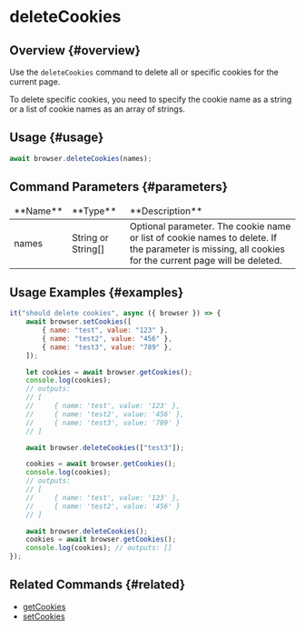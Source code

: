# deleteCookies

## Overview {#overview}

Use the `deleteCookies` command to delete all or specific cookies for the current page.

To delete specific cookies, you need to specify the cookie name as a string or a list of cookie names as an array of strings.

## Usage {#usage}

```javascript
await browser.deleteCookies(names);
```

## Command Parameters {#parameters}

<table>
<thead>
<tr><td>**Name**</td><td>**Type**</td><td>**Description**</td></tr>
</thead>
<tbody>
<tr><td>names</td><td>String or String[]</td><td>Optional parameter. The cookie name or list of cookie names to delete. If the parameter is missing, all cookies for the current page will be deleted.</td></tr>

</tbody>
</table>

## Usage Examples {#examples}

```javascript
it("should delete cookies", async ({ browser }) => {
    await browser.setCookies([
        { name: "test", value: "123" },
        { name: "test2", value: "456" },
        { name: "test3", value: "789" },
    ]);

    let cookies = await browser.getCookies();
    console.log(cookies);
    // outputs:
    // [
    //     { name: 'test', value: '123' },
    //     { name: 'test2', value: '456' },
    //     { name: 'test3', value: '789' }
    // ]

    await browser.deleteCookies(["test3"]);

    cookies = await browser.getCookies();
    console.log(cookies);
    // outputs:
    // [
    //     { name: 'test', value: '123' },
    //     { name: 'test2', value: '456' }
    // ]

    await browser.deleteCookies();
    cookies = await browser.getCookies();
    console.log(cookies); // outputs: []
});
```

## Related Commands {#related}

-   [getCookies](../getCookies)
-   [setCookies](../setCookies)
